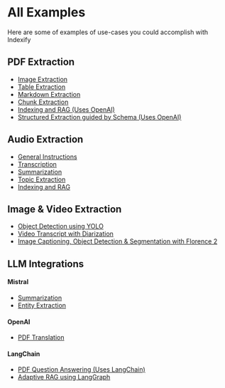 # All Examples

Here are some of examples of use-cases you could accomplish with Indexify

## **PDF Extraction**

- [Image Extraction](https://github.com/tensorlakeai/indexify/tree/main/examples/pdf/image)
- [Table Extraction](https://github.com/tensorlakeai/indexify/tree/main/examples/pdf/table_extraction)
- [Markdown Extraction](https://github.com/tensorlakeai/indexify/tree/main/examples/pdf/pdf_to_markdown)
- [Chunk Extraction](https://github.com/tensorlakeai/indexify/tree/main/examples/pdf/chunking)
- [Indexing and RAG (Uses OpenAI)](https://github.com/tensorlakeai/indexify/tree/main/examples/pdf/indexing_and_rag)
- [Structured Extraction guided by Schema (Uses OpenAI)](https://github.com/tensorlakeai/indexify/tree/main/examples/pdf/structured_extraction)

## **Audio Extraction**
- [General Instructions](https://github.com/tensorlakeai/indexify/tree/main/examples/audio)
- [Transcription](https://github.com/tensorlakeai/indexify/tree/main/examples/audio/transcription)
- [Summarization](https://github.com/tensorlakeai/indexify/tree/main/examples/audio/summarization)
- [Topic Extraction](https://github.com/tensorlakeai/indexify/tree/main/examples/audio/topic_extraction)
- [Indexing and RAG](https://github.com/tensorlakeai/indexify/tree/main/examples/audio/chunking_and_indexing)

## **Image & Video Extraction**
- [Object Detection using YOLO](https://github.com/tensorlakeai/indexify/tree/main/examples/image/detect)
- [Video Transcript with Diarization](https://github.com/tensorlakeai/indexify/tree/main/examples/video/transcript)
- [Image Captioning, Object Detection & Segmentation with Florence 2](https://github.com/tensorlakeai/indexify/tree/main/examples/image/florence)

## **LLM Integrations**
#### Mistral
- [Summarization](https://github.com/tensorlakeai/indexify/tree/main/examples/llm_integrations/mistral/pdf-summarization)
- [Entity Extraction](https://github.com/tensorlakeai/indexify/tree/main/examples/llm_integrations/mistral/pdf-entity-extraction)

#### OpenAI
- [PDF Translation](https://github.com/tensorlakeai/indexify/tree/main/examples/llm_integrations/openai_pdf_translation)

#### LangChain
- [PDF Question Answering (Uses LangChain)](https://github.com/tensorlakeai/indexify/tree/main/examples/pdf/langchain)
- [Adaptive RAG using LangGraph](https://github.com/tensorlakeai/indexify/tree/main/examples/pdf/langgraph)
